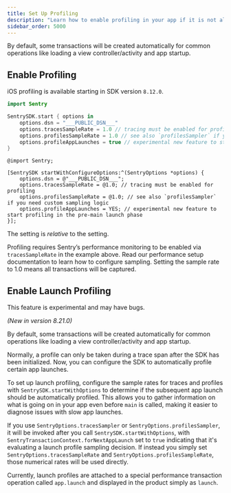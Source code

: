 ```yaml
---
title: Set Up Profiling
description: "Learn how to enable profiling in your app if it is not already set up."
sidebar_order: 5000
---
```


<PlatformContent includePath="profiling/index/preface" />
<PlatformContent includePath="profiling/index/why-profiling" />


By default, some transactions will be created automatically for common operations like loading a view controller/activity and app startup.

## Enable Profiling

<Note>

iOS profiling is available starting in SDK version `8.12.0`.

</Note>

<SignInNote />

```swift {tabTitle:Swift}
import Sentry

SentrySDK.start { options in
    options.dsn = "___PUBLIC_DSN___"
    options.tracesSampleRate = 1.0 // tracing must be enabled for profiling
    options.profilesSampleRate = 1.0 // see also `profilesSampler` if you need custom sampling logic
    options.profileAppLaunches = true // experimental new feature to start profiling in the pre-main launch phase
}
```

```objc {tabTitle:Objective-C}
@import Sentry;

[SentrySDK startWithConfigureOptions:^(SentryOptions *options) {
    options.dsn = @"___PUBLIC_DSN___";
    options.tracesSampleRate = @1.0; // tracing must be enabled for profiling
    options.profilesSampleRate = @1.0; // see also `profilesSampler` if you need custom sampling logic
    options.profileAppLaunches = YES; // experimental new feature to start profiling in the pre-main launch phase
}];
```

<Note>

The <PlatformIdentifier name="profiles-sample-rate" /> setting is _relative_ to the <PlatformIdentifier name="traces-sample-rate" /> setting.

Profiling requires Sentry’s performance monitoring to be enabled via `tracesSampleRate` in the example above. Read our <PlatformLink to="/performance/">performance setup documentation</PlatformLink> to learn how to configure sampling. Setting the sample rate to 1.0 means all transactions will be captured.

</Note>

## Enable Launch Profiling

<Note>

This feature is experimental and may have bugs.

</Note>

_(New in version 8.21.0)_

By default, some transactions will be created automatically for common operations like loading a view controller/activity and app startup.

Normally, a profile can only be taken during a trace span after the SDK has been initialized. Now, you can configure the SDK to automatically profile certain app launches.

To set up launch profiling, configure the sample rates for traces and profiles with `SentrySDK.startWithOptions` to determine if the subsequent app launch should be automatically profiled. This allows you to gather information on what is going on in your app even before `main` is called, making it easier to diagnose issues with slow app launches.

If you use `SentryOptions.tracesSampler` or `SentryOptions.profilesSampler`, it will be invoked after you call `SentrySDK.startWithOptions`, with `SentryTransactionContext.forNextAppLaunch` set to `true` indicating that it's evaluating a launch profile sampling decision. If instead you simply set `SentryOptions.tracesSampleRate` and `SentryOptions.profilesSampleRate`, those numerical rates will be used directly.

Currently, launch profiles are attached to a special performance transaction operation called `app.launch` and displayed in the product simply as `launch`.
